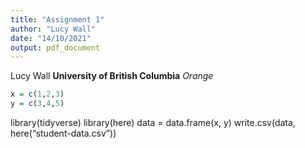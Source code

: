 ```yaml
---
title: "Assignment 1"
author: "Lucy Wall"
date: "14/10/2021"
output: pdf_document
---
```


Lucy Wall  **University of British Columbia**  *Orange*

```r
x = c(1,2,3)
y = c(3,4,5)
```

library(tidyverse)
library(here)
data = data.frame(x, y)
write.csv(data, here("student-data.csv"))